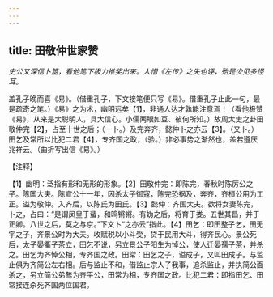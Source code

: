 ```yaml
---
---
---
```

title: 田敬仲世家赞
---



*史公又深信卜筮，看他笔下极力推奖出来。人憎《左传》之失也诬，殆是少见多怪耳。*

盖孔子晚而喜《易》。（借重孔子，下文接笔便只写《易》。借重孔子止此一句，最是疏奇之笔。）《易》之为术，幽明远矣【1】，非通人达才孰能注意焉！（看他极赞《易》，从来是大聪明人，具大信心。小儒两眼如豆、彼何所知。）故周太史之卦田敬仲完【2】，占至十世之后；（一卜。）及完奔齐，懿仲卜之亦云【3】。（又卜。）田乞及常所以比犯二君【4】，专齐国之政，（验。）非必事势之渐然也，盖若遵厌兆祥云。（曲折写出信《易》。）

【注释】

【1】幽明：泛指有形和无形的形象。【2】田敬仲完：即陈完，春秋时陈厉公之子。陈国大夫。陈宣公十一年，因杀太子御寇，陈完恐祸及，奔齐，齐桓公用为工正。谥为敬仲。入齐后，以陈氏为田氏。【3】懿仲：齐国大夫。欲将女妻陈完，卜之，占曰：“是谓凤皇于蜚，和鸣锵锵。有妫之后，将育于娄。五世其昌，并于正卿。八世之后，莫之与京。”下文卜“之亦云”指此。【4】田乞：即田整子乞，田无宇之子，齐景公时为大夫。收赋税以小斗受，贷于民用大斗，得齐民心。景公死后，太子晏衢子茶立，田乞不说，另立景公子阳生为悼公，使人迁晏孺子茶，并杀之。田乞为齐悼公相，专齐国之政。田常：田乞之子，谥成子，又叫田成子。与监止俱为齐简公左右相。后与监止不和，借监止宗人子我事，追杀监止，并执简公面杀之，另立简公弟骜为齐平公，田常为相，专齐国之政。比犯二君：即指田乞、田常接连杀死齐国两位国君。